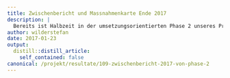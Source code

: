 ```yaml
---
title: Zwischenbericht und Massnahmenkarte Ende 2017
description: |
  Bereits ist Halbzeit in der umsetzungsorientierten Phase 2 unseres Projekts. Erneut können wir eine sehr positive Bilanz ziehen. Was die Realisierung der bis Projektende zum Ziel gesetzten 300 Klein- und Grossstrukturen angeht, sind bereits 215 erstellt.  Glücklicherweise haben wir für die zweite Halbzeit klare Perspektiven und grosse Motivation sowohl für kommende Lebensraumaufwertungen wie auch für weitere Ziele wie die Wieselwerke mit Schulklassen. Gerne zählen wir weiterhin auf das Interesse und die Aktivität der Bevölkerung. Lesen sie von den wichtigsten Errungenschaften bis Ende 2017 und wagen sie mit uns den Ausblick auf das Jahr 2018. Download Zwischenbericht 2017   Öffnen sie ausserdem die Karte mit der eindrücklichen Übersicht über die bis Ende 2017 realisierten Massnahmen von Wiesel & Co am Zimmerberg.
author: wilderstefan
date: 2017-01-23
output:
  distill::distill_article:
    self_contained: false
canonical: /projekt/resultate/109-zwischenbericht-2017-von-phase-2
---
```





<!--http://wieselundco.ch/projekt/resultate/109-zwischenbericht-2017-von-phase-2-->
